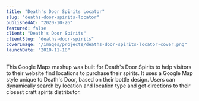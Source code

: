 ```yaml
---
title: "Death's Door Spirits Locator"
slug: "deaths-door-spirits-locator"
publishedAt: "2020-10-26"
featured: false
client: "Death's Door Spirits"
clientSlug: "deaths-door-spirits"
coverImage: "/images/projects/deaths-door-spirits-locator-cover.png"
launchDate: "2010-11-18"
---
```


This Google Maps mashup was built for Death's Door Spirits to help visitors to their website find locations to purchase their spirits. It uses a Google Map style unique to Death's Door, based on their bottle design. Users can dynamically search by location and location type and get directions to their closest craft spirits distributor.
